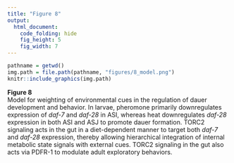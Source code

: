```yaml
---
title: "Figure 8"
output:
  html_document:
    code_folding: hide
    fig_height: 5
    fig_width: 7
---
```


```r
pathname = getwd()
img.path = file.path(pathname, "figures/8_model.png")
knitr::include_graphics(img.path)
```

**Figure 8**  
Model for weighting of environmental cues in the regulation of dauer development and behavior. In larvae, pheromone primarily downregulates expression of _daf-7_ and _daf-28_ in ASI, whereas heat downregulates _daf-28_ expression in both ASI and ASJ to promote dauer formation. TORC2 signaling acts in the gut in a diet-dependent manner to target both _daf-7_ and _daf-28_ expression, thereby allowing hierarchical integration of internal metabolic state signals with external cues. TORC2 signaling in the gut also acts via PDFR-1 to modulate adult exploratory behaviors. 